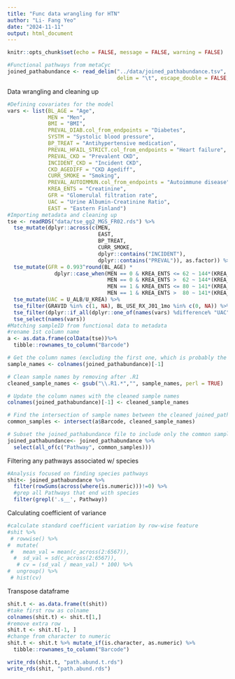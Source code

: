 ---
title: "Func data wrangling for HTN"
author: "Li- Fang Yeo"
date: "2024-11-11"
output: html_document
---

```{r setup, include=FALSE}
knitr::opts_chunk$set(echo = FALSE, message = FALSE, warning = FALSE)
```
```{r}
#Functional pathways from metaCyc
joined_pathabundance <- read_delim("../data/joined_pathabundance.tsv", 
                                   delim = "\t", escape_double = FALSE, trim_ws = TRUE)
```
Data wrangling and cleaning up
```{r}
#Defining covariates for the model
vars <- list(BL_AGE = "Age",
             MEN = "Men",
             BMI = "BMI",
             PREVAL_DIAB.col_from_endpoints = "Diabetes",
             SYSTM = "Systolic blood pressure",
             BP_TREAT = "Antihypertensive medication",
             PREVAL_HFAIL_STRICT.col_from_endpoints = "Heart failure",
             PREVAL_CKD = "Prevalent CKD",
             INCIDENT_CKD = "Incident CKD",
             CKD_AGEDIFF = "CKD Agediff",
             CURR_SMOKE = "Smoking",
             PREVAL_AUTOIMMUN.col_from_endpoints = "Autoimmune disease",
             KREA_ENTS = "Creatinine",
             GFR = "Glomerulal filtration rate",
             UAC = "Urine Albumin-Creatinine Ratio",
             EAST = "Eastern Finland") 
#Importing metadata and cleaning up
tse <- readRDS("data/tse_gg2_MGS_FR02.rds") %>%
  tse_mutate(dplyr::across(c(MEN,
                             EAST,
                             BP_TREAT,
                             CURR_SMOKE,
                             dplyr::contains("INCIDENT"),
                             dplyr::contains("PREVAL")), as.factor)) %>% 
  tse_mutate(GFR = 0.993^round(BL_AGE) *
               dplyr::case_when(MEN == 0 & KREA_ENTS <= 62 ~ 144*(KREA_ENTS/61.9)^-0.329,
                                MEN == 0 & KREA_ENTS >  62 ~ 144*(KREA_ENTS/61.9)^-1.209,
                                MEN == 1 & KREA_ENTS <= 80 ~ 141*(KREA_ENTS/79.6)^-0.411,
                                MEN == 1 & KREA_ENTS >  80 ~ 141*(KREA_ENTS/79.6)^-1.209)) %>%
  tse_mutate(UAC = U_ALB/U_KREA) %>% 
  tse_filter(GRAVID %in% c(1, NA), BL_USE_RX_J01_1mo %in% c(0, NA)) %>%
  tse_filter(dplyr::if_all(dplyr::one_of(names(vars) %difference% "UAC"), not_na)) %>%
  tse_select(names(vars))
#Matching sampleID from functional data to metadata
#rename 1st column name
a <- as.data.frame(colData(tse))%>%
  tibble::rownames_to_column("Barcode")

# Get the column names (excluding the first one, which is probably the path/feature column)
sample_names <- colnames(joined_pathabundance)[-1]

# Clean sample names by removing after .R1
cleaned_sample_names <- gsub("\\.R1.*","", sample_names, perl = TRUE)

# Update the column names with the cleaned sample names
colnames(joined_pathabundance)[-1] <- cleaned_sample_names

# Find the intersection of sample names between the cleaned joined_path_abundance sample names and FINRISK sample data
common_samples <- intersect(a$Barcode, cleaned_sample_names)

# Subset the joined_pathabundance file to include only the common samples
joined_pathabundance<- joined_pathabundance %>%
  select(all_of(c("Pathway", common_samples)))

```
Filtering any pathways associated w/ species
```{r}
#Analysis focused on finding species pathways
shit<- joined_pathabundance %>% 
  filter(rowSums(across(where(is.numeric)))!=0) %>%
  #grep all Pathways that end with species
  filter(grepl('.s__', Pathway))
```
Calculating coefficient of variance
```{r}
#calculate standard coefficient variation by row-wise feature
#shit %>%
 # rowwise() %>%
#  mutate(
 #   mean_val = mean(c_across(2:6567)),
  #  sd_val = sd(c_across(2:6567)),
   # cv = (sd_val / mean_val) * 100) %>%
#  ungroup() %>%
 # hist(cv)
```
Transpose dataframe
```{r}
shit.t <- as.data.frame(t(shit))
#take first row as colname
colnames(shit.t) <- shit.t[1,]
#remove extra row
shit.t <- shit.t[-1, ] 
#change from character to numeric
shit.t <- shit.t %>% mutate_if(is.character, as.numeric) %>%
  tibble::rownames_to_column("Barcode") 
```
```{r}
write_rds(shit.t, "path.abund.t.rds")
write_rds(shit, "path.abund.rds")
```
